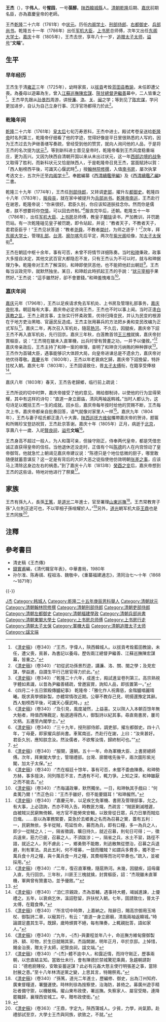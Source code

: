 {{Otheruses|other=名为王杰的其他人物|王杰}}
{{Otheruses|other=名为王文端的其他人物|王文端}}
{{noteta
|1=zh-hant:杰;zh-hans:杰;杰=>zh-hant:杰;
}}
{{明清人物信息框
| 姓名 = 王杰
| 原名 =
| 圖片名稱= 大學士王杰.jpg
| 圖片大小 = 200px
| 圖片說明 = 清代中南海紫光閣《御筆平定臺灣二十功臣像贊》中的王杰畫像
| 最高職務 = 光祿大夫太子太傅東閣大學士
| 國家 = 大清
| 爵位 =
| 籍貫 = [[陝西|陝西]][[韓城縣|韓城縣]]
| 族裔 = 漢族
| 旗籍 =
| 字號 = 字伟人，号惺园，一号葆醇
| 諡號 = 文端
| 出生日期 = 雍正三年（1725年）
| 出生地點 = [[陝西省|陝西省]][[西安府|西安府]][[同州|同州]][[韓城縣|韓城縣]]
| 逝世日期 = 嘉慶十年正月（1805年2月9日）
| 逝世地點 = [[北京|京師]][[顺天府|顺天府]]
| 墓葬 =
| 配偶 = 程氏
| 親屬 = [[王篤|王篤]]（孫）<br />[[王鼎_(清朝)|王鼎]]（同宗）
| 出身 =
* 乾隆二十六年（1761年）辛巳恩科赐進士及第
| 經歷 =
| 著作 =
*奉敕纂《西清續鑑甲編》、《西清續鑑乙編》
*《惺园易说》、《葆醇阁集》
}}
'''王杰'''（{{bd|1725年||1805年|2月9日|Wang王}}），字'''伟人'''，号'''惺园'''，一号'''葆醇'''。[[陕西|陕西]][[韓城縣|韓城縣]]人。[[清朝|清朝]][[乾隆|乾隆]]后期、[[嘉庆|嘉庆]]前期名臣，亦為嘉慶皇帝的老師。

王杰[[乾隆|乾隆]]二十六年（1761年）中[[状元|状元]]。历任[[内阁学士|内阁学士]]、[[刑部侍郎|刑部侍郎]]、[[右都御史|右都御史]]、[[兵部尚书|兵部尚书]]。乾隆五十一年（1786年）出任[[军机大臣|军机大臣]]，[[上书房|上书房]]总师傅，次年又出任[[东阁大学士|东阁大学士]]。[[嘉庆|嘉庆]]十年（1805年），王杰去世，享年八十一岁，[[追赠|追赠]][[太子太师|太子太师]]，[[谥号|谥号]]“'''文端'''”。

== 生平 ==
=== 早年经历 ===
王杰生于清[[雍正|雍正]]三年（1725年），幼時家貧，以[[拔貢|拔貢]]考銓[[蓝田县|蓝田县]][[教諭|教諭]]，未任即遭父喪。為養母以遊幕為生，曾入[[江蘇|江蘇]][[巡撫|巡撫]][[陳宏謀|陳宏謀]]、[[陝甘總督|陝甘總督]][[尹繼善|尹繼善]]幕中，二人皆重之<ref>《[[清史稿|清史稿]]》（卷340）:“王杰，字偉人，陝西韓城人。以拔貢考銓藍田教諭，未任，遭父喪，貧甚，為書記以養母。歷佐兩江總督尹繼善、江蘇巡撫陳宏謀幕，皆重之。”</ref>。王杰早先跟从[[孙景烈|孙景烈]]周游，讲授[[周敦颐|濂]]、[[二程|洛]]、[[张载|关]]、[[朱熹|闽]]之学；等到见了[[陈宏谋|陈宏谋]]，学问更加进步，自认为自己立身行事、沉浮官场都得力於此<ref>《[[清史稿|清史稿]]》（卷340）:“初從武功孫景烈遊，講濂、洛、關、閩之學；及見宏謀，學益進，自謂生平行己居官得力於此。”</ref>。

=== 乾隆年间 ===
[[乾隆|乾隆]]二十六年（1761年）[[孝圣宪皇后|皇太后]]七旬万寿恩科，王杰中进士。殿试考卷呈送给[[乾隆帝|乾隆帝]]时名列第三，乾隆帝仔细看了他的字迹，觉得好像是平日里很熟悉的人写的，因为王杰过去为尹继善缮写奏疏，曾经受到他的赞赏，就向人询问他的人品，于是将王杰的名次提为[[状元|状元]]<ref>《[[清史稿|清史稿]]》（卷340）:“乾隆二十六年，成進士，殿試進呈卷列第三。高宗熟視字體如素識，以昔為尹繼善繕疏，曾邀宸賞，詢知人品，即拔置第一。”</ref>。等到新科进士晋见皇帝时，乾隆帝看到王杰风度稳重端庄，更为高兴。又因为陕西自清朝开国以来从未出过状元，这一年[[大小和卓之乱|西部边境的战争]]又取得了胜利，而新科状元又恰是陕西人，于是乾隆帝召見王杰，當面賦詩以賀：「西人魁榜西平後，可識天心偃武時<ref>《四月二十五日禦殿傳臚紀事》 乾隆帝：「雅化作人祝壽慈，金階臚唱麗晴曦。既求真學頒新製，亦體常情改近期。公舉不教存己見，明揚還豫定其辭。西人魁榜西平後，可識天心偃武時。」</ref>。」授[[翰林院|翰林院]][[修撰|修撰]]，入值[[南书房|南书房]]，屡次执掌考选文士，五次升迁至[[内阁学士|内阁学士]]<ref>《[[清史稿|清史稿]]》（卷340）:“及引見，風度凝然，上益喜。又以陝人入本朝百馀年無大魁者，時值西陲戡定，魁選適得西人，御製詩以紀其事。尋直南書房，屢司文柄。五遷至內閣學士。”</ref>。奉[[敕書|敕]]編纂《[[西清續鑑甲編|西清續鑑甲編]]》及《[[西清續鑑乙編|西清續鑑乙編]]》二書。 

乾隆三十九年（1774年），王杰任[[刑部侍郎|刑部侍郎]]，又转调[[吏部|吏部]]，擢升左[[都御史|都御史]]。乾隆四十八年（1783年），[[丁憂|服母丧]]，就在家中被提升为[[兵部尚书|兵部尚书]]。[[乾隆帝南巡|乾隆帝南巡]]，王杰赴行在谢恩，乾隆帝说：“你来很好。君臣久别，你应该知道朕挂念你。然而你是儒者，朕不想要将你[[夺情|夺情]]，可以回去终制。”<ref>《[[清史稿|清史稿]]》（卷340）:“三十九年，授刑部侍郎，調吏部，擢左都御史。四十八年，丁母憂，即家擢兵部尚書。車駕南巡，杰赴行在謝，上曰：“汝來甚好。君臣久別，應知朕念汝。然汝儒者，不欲奪汝情，歸終制可也。””</ref>服丧完毕后，还朝。乾隆五十一年（1786年），出任[[军机大臣|军机大臣]]、[[上书房|上书房]]总师傅，教皇子[[顒琰|顒琰]]读书，严加教训，并罚跪罚站。有一次乾隆碰见皇子被罚跪，即令站起，并说：“教者天子，不教者天子，君君臣臣乎！”王杰见状答道：“教者[[尧|尧]][[舜|舜]]，不教者[[桀|桀]][[纣|纣]]，为师之道乎！”<ref>{{cite web|title=给皇帝当老师得懂经济学|url=http://news.163.com/15/1201/14/B9ONCPOM00014Q4P.html|website=网易|accessdate=2016-05-28|date=2015-12-01|archive-url=https://web.archive.org/web/20160624180208/http://news.163.com/15/1201/14/B9ONCPOM00014Q4P.html|archive-date=2016-06-24|dead-url=yes}}</ref>次年，拜[[东阁大学士|东阁大学士]]，管理[[礼部|礼部]]。[[林爽文事件|台湾]]、[[廓尔喀之役|廓尔喀]]先后平定，两次在[[紫光阁|紫光阁]]绘像，加[[太子太保|太子太保]]衔<ref>《[[清史稿|清史稿]]》（卷340）:“服闋，還朝。五十一年，命為軍機大臣、上書房總師傅。次年，拜東閣大學士，管理禮部。台灣、廓爾喀先後平，兩次圖形紫光閣，加太子太保。”</ref>。

王杰在朝廷中枢十余年，事有可否，未曾不将情节详细陈奏。当时[[和珅|和珅]]秉政，政事大多擅自决定，其他文武百官大都隐忍不发，只有王杰认为不可以时，就与和珅据理力争。乾隆帝对王杰了解深刻，和珅即使厌恶他，也不能把他赶出朝廷<ref>《[[清史稿|清史稿]]》（卷340）:“杰在樞廷十馀年，事有可否，未嘗不委曲陳奏。和珅勢方赫，事多擅決，同列隱忍不言，杰遇有不可，輒力爭。上知之深，和珅雖厭之而不能去。”</ref>。王杰每当议政完毕，就默然独坐。某日，和珅趁此時抓起王杰的手說：“[[狀元|狀元]][[宰相|宰相]]手果然好。”王杰说：“這手雖然好，卻不會要錢。”和珅羞愧难当<ref>《[[清史稿|清史稿]]》（卷340）:“杰每議政畢，默然獨坐。一日，和珅執其手戲曰：“何柔荑乃爾！”杰正色曰：“王杰手雖好，但不能要錢耳！”和珅赧然。”</ref>。

=== 嘉庆年间 ===
[[嘉庆|嘉庆]]元年（1796年），王杰以足疾请求免去军机处、上书房及管理礼部事务，[[嘉庆帝|嘉庆帝]]批准。朝廷每有大事，嘉庆帝必定咨询王杰，王杰也不时以事上闻。当时正逢[[白莲教之乱|白莲教之乱]]，王杰上疏言事，主张实行怀柔政策，优待归降变民，并认为民变的根源在于地方吏治黑暗、官逼民反造成。王杰主张用募兵的方法把乡勇和变民改编为正式军队<ref>《[[清史稿|清史稿]]》（卷340）:“嘉慶元年，以足疾乞免軍機、書房及管理部事，允之。有大事，上必諮詢，杰亦不時入告。時教匪方熾，杰疏言：“賊匪剿滅稽遲，由被賊災民窮無倚賴，地方官不能勞來安輯，以致脅從日眾，兵力日單而賊焰日熾。……臣以為軍務緊要，莫急於去鄉勇之名而為召募之實，蓋有五利：一，民窮無依，多半從賊，苟延性命，募而為兵，即有口糧，多一為兵之人，即少一從賊之人；一，隔省徵調，曠日持久，就近召募，則旬日可得；一，徵兵遠來，筋力已疲，召募之人，不須跋涉；一，隔省之兵，水土不習，路徑不諳，就近之人，則不慮此；一，鄉勇勢不能敵，則逃散無從懲治，召募之兵退避，則有軍法。具此五利，何不增募，一鼓而殲賊？如謂兵多費多，獨不思一萬兵食十月之糧，與十萬兵食一月之糧，其費相等而功可早奏也。”疏入，並被採用。”</ref>。嘉庆二年，再次召入军机处，隨扈[[熱河|熱河]]。不久后，因腿疾，嘉庆帝下詔王杰不再入直军机处，先行回京。嘉庆三年秋，白莲教首领[[王三槐|王三槐]]就擒，嘉庆帝封賞樞臣，说：“王杰現在雖未入直軍機，出兵时曾有贊畫之功，一并予以優敘。”<ref>《[[清史稿|清史稿]]》（卷340）:“二年，復召直軍機，隨扈熱河。未幾，因腿疾，詔毋庸入直，先行回京。三年秋，川匪王三槐就擒，封賞樞臣，詔：“杰現雖未直軍機，軍興曾有贊畫功，並予優敘。””</ref>嘉庆帝亲政后，王杰主持了和珅一案的审理，查明了和珅贪污纳贿的种种罪状<ref>{{cite web|author1=刘玉虎|title=去韩城旅游 穿越历史 探望清朝名士王杰|url=http://sn.ifeng.com/lvyoupindao/youzixun/detail_2013_12/20/1620847_0.shtml?_from_ralated|website=凤凰网|accessdate=2016-05-28|date=2013-12-20|archive-date=2016-06-29|archive-url=https://web.archive.org/web/20160629235351/http://sn.ifeng.com/lvyoupindao/youzixun/detail_2013_12/20/1620847_0.shtml?_from_ralated|dead-url=no}}</ref>。王杰作为首辅大臣，遇事能够识大体顾大局，向皇帝进谏总是不遗余力，嘉庆帝对他优待尊敬。[[嘉慶|嘉慶]]五年（1800年），王杰以年老衰病乞歸，嘉庆帝下詔挽留，特許拄杖入朝。嘉庆七年（1803年），王杰固请致仕，晋[[太子太傅|太子太傅]]衔，在籍享受俸禄<ref>《[[清史稿|清史稿]]》（卷340）:“洎仁宗親政，杰為首輔，遇事持大體，竭誠進諫，上優禮之。五年，以衰病乞休，溫詔慰留，許扶杖入朝。七年，固請致仕，晉太子太傅，在籍食俸。”</ref>。

嘉庆八年（1803年）春天，王杰告老歸鄉，临行前上疏说：
{{Cquote|各地国库亏空的弊端是从乾隆四十年以后开始的，各州各县都在想方设法送礼，把国库里的钱财都用来拉拢关系巴结上司。他们的上级因此被抓住弱点受其控制，想要弥补国库亏空，遥遥无期。后任的高级官员知道崇尚廉洁的操守，可是下属有的州县的境况仍然还很窘迫。由于各地的苦乐不很平均，他们中的好坏也分辨不清，应该寻求整顿的方法。按过去的体制，驿丞是专门管理驿站的，没有什么可以征索的财物。自从决定归属各州县里之后，毫无限制的开销，苛刻的摊派，使各级官员和百姓都困苦不堪。应该先清理整顿驿站，以便杜绝国库的亏损。现在正是军中诸事务完毕的时候，朝廷尽力寻求治理的办法，再没有比这两个更大的了。请皇上考虑自行决断，以便扭转长期形成的不良局面。<ref>《[[清史稿|清史稿]]》（卷340）:“八年春，瀕行上疏，略謂：“各省虧空之弊，起於乾隆四十年以後，州縣營求餽送，以國帑為夤緣，上司受其挾制，彌補無期。至嘉慶四年以後，大吏知尚廉節，州縣仍形拮据，由於苦樂不均，賢否不分，宜求整飭之法。又，舊制，驛丞專司驛站，無可誅求。自裁歸州縣，濫支苛派，官民俱病。宜先清驛站，以杜虧空。今當軍務告竣，朝廷勤求治理，無大於此二者。請睿裁獨斷，以挽積重之勢。””</ref>}}

王杰所说的切中时弊，嘉庆帝接受了他的意见。赐给御制诗，以使他的行为显得荣耀，其中有这样的诗句：“直道一身立廊庙，清风两袖返韩城。”当时人都认为，这句诗足以概括王杰一生的成就。回乡后，嘉庆帝每年按时给他的赏赐不断，王杰每次上书，嘉庆帝都亲自批奏回答，语气就像对家里人一样<ref>《[[清史稿|清史稿]]》（卷340）:“所言切中時弊，上嘉納之。陛辭日，賜高宗御用玉鳩杖、御製詩二章，以寵其行，有云：“直道一身立廊廟，清風兩袖返韓城。”時論謂足盡其生平。既歸，歲時頒賞不絕，每有陳奏，上輒親批答，語如家人。”</ref>。嘉庆九年（1804年），王杰与妻子程氏都正逢八十大壽，[[陕西巡抚|陕西巡抚]][[方维甸|方维甸]]攜帶嘉庆帝的贺诗，题匾和所赐珍宝登訪祝賀，王杰赴京答谢。嘉庆十年（1805年）正月，病逝于[[北京|北京]]，享壽八十一歲、入祀[[賢良祠|賢良祠]]，[[谥号|谥号]]'''文端'''<ref>《[[清史稿|清史稿]]》（卷340）:“九年，-{杰}-與妻程並年八十，命巡撫方維甸齎御​​製詩、額、珍物，於生日就賜其家。杰詣闕謝，明年正月，卒於京邸。上悼惜，賜金治喪，贈太子太師，祀賢良祠，諡文端。”</ref>。

王杰身高不超过一般人，为人和蔼可亲，但操守刚正，侍奉两代皇帝，都是凭借忠诚正直获得皇帝的信任。当他退休还没走时，正值有个叫[[陳德_(清朝)|陈德]]的人在内宫惊动了皇帝御驾，他就急忙上朝谒见嘉庆帝建议说：“陈德只是个地位低微的厨子，哪里敢随便就蓄意谋反？这一定是有背后的大奸大恶之徒指使他仿效明朝[[梃击案|张差之事]]，应该马上清除这身边左右的祸患。”到了嘉庆十八年（1813年）[[癸酉之变|癸酉之变]]后，嘉庆帝想到王杰的这些话，特地对他进行了祭奠<ref>《[[清史稿|清史稿]]》（卷340）:“-{杰}-體不逾中人，和靄近情，而持守剛正，歷事兩朝，以忠直結主知。當致仕未行，會有陳德於禁城驚犯乘輿，急趨朝請對曰：“德庖廚賤役，安敢妄蓄逆謀？此必有元姦大憝主使行明張差之事，當除肘腋之患。”至十八年林清逆黨之變，上思其言，特賜祭焉。”</ref>。

== 家族 ==
王杰有孫九人，長孫[[王篤|王篤]]，是[[道光|道光]]二年進士，官至署理[[山東巡撫|山東巡撫]]<ref>《[[清史稿|清史稿]]》（卷340）:“孫篤，道光二年進士，歷編修、御史，出為汀州知府、廣東督糧道，署鹽運使。時林則徐為按察使，治海防，甚倚之。募廣州遊手精壯者備守禦，以機敏稱。擢山東布政使，署巡撫。失察家人、屬官受賂，連降罷職歸，襄理西安城工。卒，贈布政使銜。”</ref>。王杰常教育子孫“入仕則正途可也，不以宰相子孫喧耀於人。”<ref>{{cite web|author1=李满星|title=名臣：扳倒和珅的状元王杰|url=http://view.inews.qq.com/a/RUS2015082818029703?refer=share_relatednews|website=凤凰网|accessdate=2016-05-28|date=2015-08-28|archive-date=2020-04-15|archive-url=https://web.archive.org/web/20200415213227/http://view.inews.qq.com/a/RUS2015082818029703?refer=share_relatednews|dead-url=no}}</ref>另外，[[道光|道光]]朝军机大臣[[王鼎_(清朝)|王鼎]]也是王杰同族<ref>《[[清史稿|清史稿]]》（卷363）:“王鼎，字定九，陝西蒲城人。少貧，力學，尚氣節。赴禮部試至京，大學士王杰與同族，欲致之，不就。”</ref>。

==注釋==
{{Reflist|2}}

==參考書目==
{{commonscat|Wang Jie}}
* 清史稿《王杰傳》
*[[錢實甫|錢實甫]]編，《清代職官年表》，中華書局，1980年
*孙尔准、陈寿祺、程祖洛、魏敬中，《重纂福建通志》，清同治七～十年（1868～1871年）

{{-}}
{{start box}}
{{s-off}}
{{s-before|[[紀昀|紀昀]]}}
{{s-title|[[清朝福建學政列表|提督福建學政]]|<small>乾隆二十九年十月廿九丁未（1764年11月22日）任</small>}}
{{s-after|[[阿肅|阿肅]]}}
{{succession box|[[周煌|周煌]]|[[彭元瑞|彭元瑞]]|[[清朝兵部尚书列表#兵部漢尚書|兵部漢尚書]]|<small>乾隆四十九年三月丁亥－乾隆五十二年正月丁亥<br />（1784年3月22日－1787年3月7日）</small>}}
{{succession box|[[梁国治|梁国治]]|[[禄康|禄康]]|[[东阁大学士|东阁大学士]]|<small>乾隆五十二年（1787年）正月－嘉庆七年（1802年）七月<br />（同时期授任者还有[[董诰|董诰]]、[[苏凌阿|苏凌阿]]）</small>}}
{{end box}}

{{乾隆二十六年辛巳恩科殿試金榜}}
{{清朝入祀賢良祠}}

{{Authority control}}

{{DEFAULTSORT:Wang王}}
[[Category:王姓|J杰]]
[[Category:韩城人|Category:韩城人]]
[[Category:乾隆二十五年庚辰恩科舉人|Category:乾隆二十五年庚辰恩科舉人]]
[[Category:清朝狀元|Category:清朝狀元]]
[[Category:清朝翰林院修撰|Category:清朝翰林院修撰]]
[[Category:清朝刑部侍郎|Category:清朝刑部侍郎]]
[[Category:清朝吏部侍郎|Category:清朝吏部侍郎]]
[[Category:清朝左都御史|Category:清朝左都御史]]
[[Category:清朝福建學政|Category:清朝福建學政]]
[[Category:清朝兵部尚書|Category:清朝兵部尚書]]
[[Category:清朝東閣大學士|Category:清朝東閣大學士]]
[[Category:上书房总师傅|Category:上书房总师傅]]
[[Category:上书房行走|Category:上书房行走]]
[[Category:清朝太子太保|Category:清朝太子太保]]
[[Category:軍機大臣|Category:軍機大臣]]
[[Category:清朝追赠太子太师|Category:清朝追赠太子太师]]
[[Category:諡文端|Category:諡文端]]